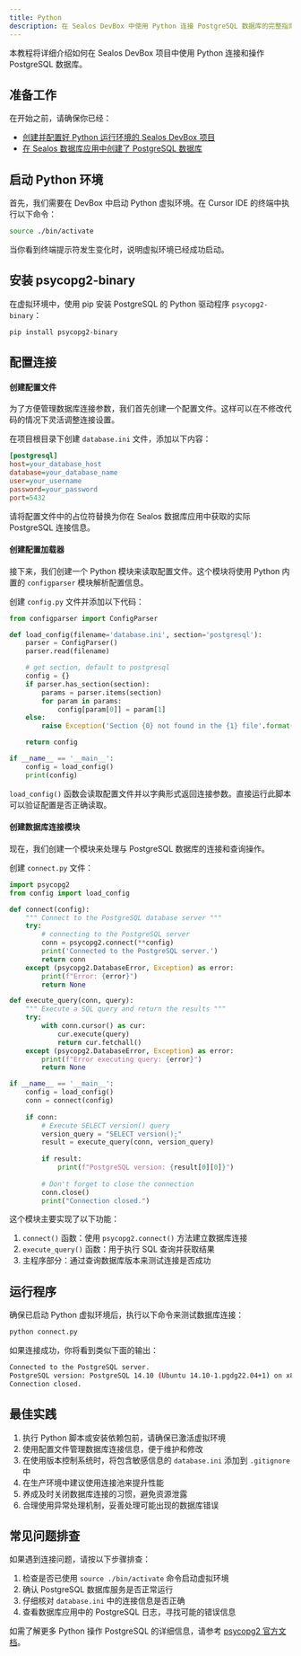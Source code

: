 ```yaml
---
title: Python
description: 在 Sealos DevBox 中使用 Python 连接 PostgreSQL 数据库的完整指南
---
```


本教程将详细介绍如何在 Sealos DevBox 项目中使用 Python 连接和操作 PostgreSQL 数据库。

## 准备工作

在开始之前，请确保你已经：

- [创建并配置好 Python 运行环境的 Sealos DevBox 项目](/docs/guides/fundamentals/create-a-project)
- [在 Sealos 数据库应用中创建了 PostgreSQL 数据库](./)

## 启动 Python 环境

首先，我们需要在 DevBox 中启动 Python 虚拟环境。在 Cursor IDE 的终端中执行以下命令：

```bash
source ./bin/activate
```

当你看到终端提示符发生变化时，说明虚拟环境已经成功启动。

## 安装 psycopg2-binary

在虚拟环境中，使用 pip 安装 PostgreSQL 的 Python 驱动程序 `psycopg2-binary`：

```bash
pip install psycopg2-binary
```

## 配置连接

<div className='fd-steps [&_h4]:fd-step'>

#### 创建配置文件

为了方便管理数据库连接参数，我们首先创建一个配置文件。这样可以在不修改代码的情况下灵活调整连接设置。

在项目根目录下创建 `database.ini` 文件，添加以下内容：

```ini title="database.ini"
[postgresql]
host=your_database_host
database=your_database_name
user=your_username
password=your_password
port=5432
```

请将配置文件中的占位符替换为你在 Sealos 数据库应用中获取的实际 PostgreSQL 连接信息。

#### 创建配置加载器

接下来，我们创建一个 Python 模块来读取配置文件。这个模块将使用 Python 内置的 `configparser` 模块解析配置信息。

创建 `config.py` 文件并添加以下代码：

```python title="config.py"
from configparser import ConfigParser

def load_config(filename='database.ini', section='postgresql'):
    parser = ConfigParser()
    parser.read(filename)

    # get section, default to postgresql
    config = {}
    if parser.has_section(section):
        params = parser.items(section)
        for param in params:
            config[param[0]] = param[1]
    else:
        raise Exception('Section {0} not found in the {1} file'.format(section, filename))

    return config

if __name__ == '__main__':
    config = load_config()
    print(config)
```

`load_config()` 函数会读取配置文件并以字典形式返回连接参数。直接运行此脚本可以验证配置是否正确读取。

#### 创建数据库连接模块

现在，我们创建一个模块来处理与 PostgreSQL 数据库的连接和查询操作。

创建 `connect.py` 文件：

```python title="connect.py"
import psycopg2
from config import load_config

def connect(config):
    """ Connect to the PostgreSQL database server """
    try:
        # connecting to the PostgreSQL server
        conn = psycopg2.connect(**config)
        print('Connected to the PostgreSQL server.')
        return conn
    except (psycopg2.DatabaseError, Exception) as error:
        print(f"Error: {error}")
        return None

def execute_query(conn, query):
    """ Execute a SQL query and return the results """
    try:
        with conn.cursor() as cur:
            cur.execute(query)
            return cur.fetchall()
    except (psycopg2.DatabaseError, Exception) as error:
        print(f"Error executing query: {error}")
        return None

if __name__ == '__main__':
    config = load_config()
    conn = connect(config)
    
    if conn:
        # Execute SELECT version() query
        version_query = "SELECT version();"
        result = execute_query(conn, version_query)
        
        if result:
            print(f"PostgreSQL version: {result[0][0]}")
        
        # Don't forget to close the connection
        conn.close()
        print("Connection closed.")
```

这个模块主要实现了以下功能：

1. `connect()` 函数：使用 `psycopg2.connect()` 方法建立数据库连接
2. `execute_query()` 函数：用于执行 SQL 查询并获取结果
3. 主程序部分：通过查询数据库版本来测试连接是否成功

</div>

## 运行程序

确保已启动 Python 虚拟环境后，执行以下命令来测试数据库连接：

```bash
python connect.py
```

如果连接成功，你将看到类似下面的输出：

```bash
Connected to the PostgreSQL server.
PostgreSQL version: PostgreSQL 14.10 (Ubuntu 14.10-1.pgdg22.04+1) on x86_64-pc-linux-gnu, compiled by gcc (Ubuntu 11.4.0-1ubuntu1~22.04) 11.4.0, 64-bit
Connection closed.
```

## 最佳实践

1. 执行 Python 脚本或安装依赖包前，请确保已激活虚拟环境
2. 使用配置文件管理数据库连接信息，便于维护和修改
3. 在使用版本控制系统时，将包含敏感信息的 `database.ini` 添加到 `.gitignore` 中
4. 在生产环境中建议使用连接池来提升性能
5. 养成及时关闭数据库连接的习惯，避免资源泄露
6. 合理使用异常处理机制，妥善处理可能出现的数据库错误

## 常见问题排查

如果遇到连接问题，请按以下步骤排查：

1. 检查是否已使用 `source ./bin/activate` 命令启动虚拟环境
2. 确认 PostgreSQL 数据库服务是否正常运行
3. 仔细核对 `database.ini` 中的连接信息是否正确
4. 查看数据库应用中的 PostgreSQL 日志，寻找可能的错误信息

如需了解更多 Python 操作 PostgreSQL 的详细信息，请参考 [psycopg2 官方文档](https://www.psycopg.org/docs/)。